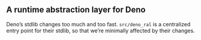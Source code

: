 ## A runtime abstraction layer for Deno

Deno's stdlib changes too much and too fast.
`src/deno_ral` is a centralized entry point for their stdlib, so that we're minimally affected by their changes.
